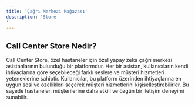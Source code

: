```yaml
---
title: 'Çağrı Merkezi Mağazası'
description: 'Store
'
---
```


## Call Center Store Nedir?

Call Center Store, özel hastaneler için özel yapay zeka çağrı merkezi asistanlarının bulunduğu bir platformdur. Her bir asistan, kullanıcıların kendi ihtiyaçlarına göre seçebileceği farklı seslere ve müşteri hizmetleri yeteneklerine sahiptir. Kullanıcılar, bu platform üzerinden ihtiyaçlarına en uygun sesi ve özellikleri seçerek müşteri hizmetlerini kişiselleştirebilirler. Bu sayede hastaneler, müşterilerine daha etkili ve özgün bir iletişim deneyimi sunabilir.












